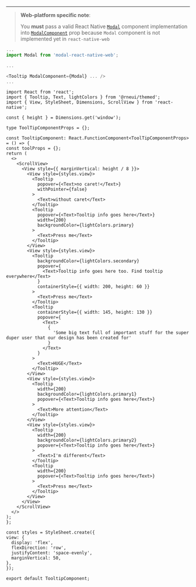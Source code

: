 <!-- Web specific usage which is to be displayed on the documentation and not added as comment in the component. -->

---

> **Web-platform specific note**:
>
> You **must** pass a valid React Native [`Modal`](https://reactnative.dev/docs/modal) component implementation
> into [`ModalComponent`](#modalcomponent) prop because `Modal` component is not implemented yet in `react-native-web`

```js
...
import Modal from 'modal-react-native-web';

...

<Tooltip ModalComponent={Modal} ... />
...
```

```SnackPlayer name=RNE Tooltip
import React from 'react';
import { Tooltip, Text, lightColors } from '@rneui/themed';
import { View, StyleSheet, Dimensions, ScrollView } from 'react-native';

const { height } = Dimensions.get('window');

type ToolTipComponentProps = {};

const TooltipComponent: React.FunctionComponent<ToolTipComponentProps> = () => {
const toolProps = {};
return (
  <>
    <ScrollView>
      <View style={{ marginVertical: height / 8 }}>
        <View style={styles.view}>
          <Tooltip
            popover={<Text>no caret!</Text>}
            withPointer={false}
          >
            <Text>without caret</Text>
          </Tooltip>
          <Tooltip
            popover={<Text>Tooltip info goes here</Text>}
            width={200}
            backgroundColor={lightColors.primary}
          >
            <Text>Press me</Text>
          </Tooltip>
        </View>
        <View style={styles.view}>
          <Tooltip
            backgroundColor={lightColors.secondary}
            popover={
              <Text>Tooltip info goes here too. Find tooltip everywhere</Text>
            }
            containerStyle={{ width: 200, height: 60 }}
          >
            <Text>Press me</Text>
          </Tooltip>
          <Tooltip
            containerStyle={{ width: 145, height: 130 }}
            popover={
              <Text>
                {
                  'Some big text full of important stuff for the super duper user that our design has been created for'
                }
              </Text>
            }
          >
            <Text>HUGE</Text>
          </Tooltip>
        </View>
        <View style={styles.view}>
          <Tooltip
            width={200}
            backgroundColor={lightColors.primary1}
            popover={<Text>Tooltip info goes here</Text>}
          >
            <Text>More attention</Text>
          </Tooltip>
        </View>
        <View style={styles.view}>
          <Tooltip
            width={200}
            backgroundColor={lightColors.primary2}
            popover={<Text>Tooltip info goes here</Text>}
          >
            <Text>I'm different</Text>
          </Tooltip>
          <Tooltip
            width={200}
            popover={<Text>Tooltip info goes here</Text>}
          >
            <Text>Press me</Text>
          </Tooltip>
        </View>
      </View>
    </ScrollView>
  </>
);
};

const styles = StyleSheet.create({
view: {
  display: 'flex',
  flexDirection: 'row',
  justifyContent: 'space-evenly',
  marginVertical: 50,
},
});

export default TooltipComponent;
```
